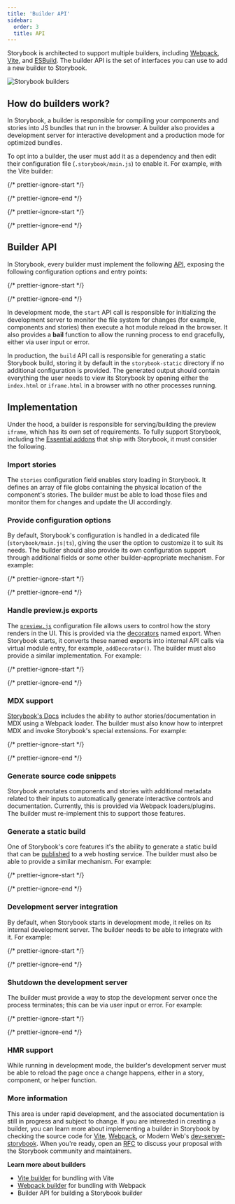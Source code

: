 ```yaml
---
title: 'Builder API'
sidebar:
  order: 3
  title: API
---
```


Storybook is architected to support multiple builders, including [Webpack](https://webpack.js.org/), [Vite](https://vitejs.dev/), and [ESBuild](https://esbuild.github.io/). The builder API is the set of interfaces you can use to add a new builder to Storybook.

![Storybook builders](./storybook-builders.png)

## How do builders work?

In Storybook, a builder is responsible for compiling your components and stories into JS bundles that run in the browser. A builder also provides a development server for interactive development and a production mode for optimized bundles.

To opt into a builder, the user must add it as a dependency and then edit their configuration file (`.storybook/main.js`) to enable it. For example, with the Vite builder:

{/* prettier-ignore-start */}

<CodeSnippets path="storybook-vite-builder-install.md" />

{/* prettier-ignore-end */}

{/* prettier-ignore-start */}

<CodeSnippets path="storybook-vite-builder-register.md" />

{/* prettier-ignore-end */}

## Builder API

In Storybook, every builder must implement the following [API](https://github.com/storybookjs/storybook/blob/next/code/lib/types/src/modules/core-common.ts#L183-L203), exposing the following configuration options and entry points:

{/* prettier-ignore-start */}

<CodeSnippets path="storybook-builder-api-interface.md" />

{/* prettier-ignore-end */}

In development mode, the `start` API call is responsible for initializing the development server to monitor the file system for changes (for example, components and stories) then execute a hot module reload in the browser.
It also provides a **bail** function to allow the running process to end gracefully, either via user input or error.

In production, the `build` API call is responsible for generating a static Storybook build, storing it by default in the `storybook-static` directory if no additional configuration is provided. The generated output should contain everything the user needs to view its Storybook by opening either the `index.html` or `iframe.html` in a browser with no other processes running.

## Implementation

Under the hood, a builder is responsible for serving/building the preview `iframe`, which has its own set of requirements. To fully support Storybook, including the [Essential addons](../writing-stories/index.md) that ship with Storybook, it must consider the following.

### Import stories

The `stories` configuration field enables story loading in Storybook. It defines an array of file globs containing the physical location of the component's stories. The builder must be able to load those files and monitor them for changes and update the UI accordingly.

### Provide configuration options

By default, Storybook's configuration is handled in a dedicated file (`storybook/main.js|ts`), giving the user the option to customize it to suit its needs. The builder should also provide its own configuration support through additional fields or some other builder-appropriate mechanism. For example:

{/* prettier-ignore-start */}

<CodeSnippets path="storybook-builder-api-configuration-options.md" />

{/* prettier-ignore-end */}

### Handle preview.js exports

The [`preview.js`](../configure/index.md#configure-story-rendering) configuration file allows users to control how the story renders in the UI. This is provided via the [decorators](../writing-stories/decorators.md) named export. When Storybook starts, it converts these named exports into internal API calls via virtual module entry, for example, `addDecorator()`. The builder must also provide a similar implementation. For example:

{/* prettier-ignore-start */}

<CodeSnippets path="storybook-builder-api-preview-exports.md" />

{/* prettier-ignore-end */}

### MDX support

[Storybook's Docs](../writing-docs/index.md) includes the ability to author stories/documentation in MDX using a Webpack loader. The builder must also know how to interpret MDX and invoke Storybook's special extensions. For example:

{/* prettier-ignore-start */}

<CodeSnippets path="storybook-builder-api-mdx.md" />

{/* prettier-ignore-end */}

### Generate source code snippets

Storybook annotates components and stories with additional metadata related to their inputs to automatically generate interactive controls and documentation. Currently, this is provided via Webpack loaders/plugins. The builder must re-implement this to support those features.

### Generate a static build

One of Storybook's core features it's the ability to generate a static build that can be [published](../sharing/publish-storybook.md) to a web hosting service. The builder must also be able to provide a similar mechanism. For example:

{/* prettier-ignore-start */}

<CodeSnippets path="storybook-builder-api-build-server.md" />

{/* prettier-ignore-end */}

### Development server integration

By default, when Storybook starts in development mode, it relies on its internal development server. The builder needs to be able to integrate with it. For example:

{/* prettier-ignore-start */}

<CodeSnippets path="storybook-builder-api-dev-server.md" />

{/* prettier-ignore-end */}

### Shutdown the development server

The builder must provide a way to stop the development server once the process terminates; this can be via user input or error. For example:

{/* prettier-ignore-start */}

<CodeSnippets path="storybook-builder-api-shutdown-server.md" />

{/* prettier-ignore-end */}

### HMR support

While running in development mode, the builder's development server must be able to reload the page once a change happens, either in a story, component, or helper function.

### More information

This area is under rapid development, and the associated documentation is still in progress and subject to change. If you are interested in creating a builder, you can learn more about implementing a builder in Storybook by checking the source code for [Vite](https://github.com/storybookjs/storybook/tree/next/code/builders/builder-vite), [Webpack](https://github.com/storybookjs/storybook/tree/next/code/builders/builder-webpack5), or Modern Web's [dev-server-storybook](https://github.com/modernweb-dev/web/blob/master/packages/dev-server-storybook/src/serve/storybookPlugin.ts). When you're ready, open an [RFC](../contribute/RFC.md) to discuss your proposal with the Storybook community and maintainers.

**Learn more about builders**

* [Vite builder](./vite.md) for bundling with Vite
* [Webpack builder](./webpack.md) for bundling with Webpack
* Builder API for building a Storybook builder
